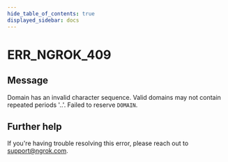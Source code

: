 ```yaml
---
hide_table_of_contents: true
displayed_sidebar: docs
---
```



# ERR_NGROK_409

## Message

Domain has an invalid character sequence. Valid domains may not contain repeated periods '..'. Failed to reserve `DOMAIN`.

<ErrorDetails error="err_ngrok_409" />

## Further help

If you're having trouble resolving this error, please reach out to [support@ngrok.com](mailto:support@ngrok.com?subject=Help%20with%20ERR_NGROK_409).
